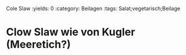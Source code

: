 Cole Slaw
:yields: 0
:category: Beilagen
:tags: Salat;vegetarisch;Beilage

# Clow Slaw wie von Kugler (Meeretich?)
